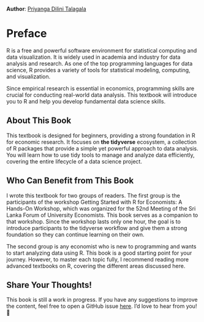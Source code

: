 **Author**: [Priyanga Dilini Talagala](https://prital.netlify.app)

# Preface {.unnumbered}

R is a free and powerful software environment for statistical computing and data visualization. It is widely used in academia and industry for data analysis and research. As one of the top programming languages for data science, R provides a variety of tools for statistical modeling, computing, and visualization.

Since empirical research is essential in economics, programming skills are crucial for conducting real-world data analysis. This textbook will introduce you to R and help you develop fundamental data science skills.

## About This Book {.unnumbered}

This textbook is designed for beginners, providing a strong foundation in R for economic research. It focuses on **the tidyverse** ecosystem, a collection of R packages that provide a simple yet powerful approach to data analysis. You will learn how to use tidy tools to manage and analyze data efficiently, covering the entire lifecycle of a data science project.

## Who Can Benefit from This Book {.unnumbered}

I wrote this textbook for two groups of readers. The first group is the participants of the workshop Getting Started with R for Economists: A Hands-On Workshop, which was organized for the 52nd Meeting of the Sri Lanka Forum of University Economists. This book serves as a companion to that workshop. Since the workshop lasts only one hour, the goal is to introduce participants to the tidyverse workflow and give them a strong foundation so they can continue learning on their own.

The second group is any economist who is new to programming and wants to start analyzing data using R. This book is a good starting point for your journey. However, to master each topic fully, I recommend reading more advanced textbooks on R, covering the different areas discussed here.

## Share Your Thoughts! {.unnumbered}

This book is still a work in progress. If you have any suggestions to improve the content, feel free to open a GitHub issue [here](https://github.com/pridiltal/r4economists/issues). I’d love to hear from you! 🚀
